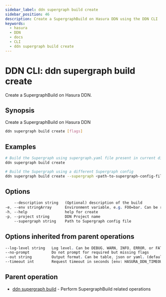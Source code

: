 ```yaml
---
sidebar_label: ddn supergraph build create
sidebar_position: 46
description: Create a SupergraphBuild on Hasura DDN using the DDN CLI
keywords:
  - hasura
  - DDN
  - docs
  - CLI
  - ddn supergraph build create
---
```


# DDN CLI: ddn supergraph build create

Create a SupergraphBuild on Hasura DDN.

## Synopsis

Create a SupergraphBuild on Hasura DDN

```bash
ddn supergraph build create [flags]
```

## Examples

```bash
# Build the Supergraph using supergraph.yaml file present in current directory
ddn supergraph build create

# Build the Supergraph using a different Supergraph config
ddn supergraph build create --supergraph <path-to-supergraph-config-file>
```

## Options

```sass
    --description string   (Optional) description of the build
-e, --env stringArray      Environment variable, e.g. FOO=bar. Can be repeated to provide multiple env vars
-h, --help                 help for create
-p, --project string       DDN Project name
    --supergraph string    Path to Supergraph config file
```

## Options inherited from parent operations

```sass
--log-level string   Log level. Can be DEBUG, WARN, INFO, ERROR, or FATAL. (default "INFO")
--no-prompt          Do not prompt for required but missing flags
--out string         Output format. Can be table, json or yaml. (default "table")
--timeout int        Request timeout in seconds [env: HASURA_DDN_TIMEOUT] (default 100)
```

## Parent operation

- [ddn supergraph build](/cli/commands/ddn_supergraph_build) - Perform SupergraphBuild related operations
